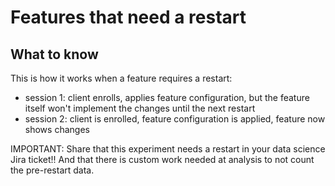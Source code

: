 # Features that need a restart
## What to know
This is how it works when a feature requires a restart:
* session 1: client enrolls, applies feature configuration, but the feature itself won't implement the changes until the next restart
* session 2: client is enrolled, feature configuration is applied, feature now shows changes

IMPORTANT:  Share that this experiment needs a restart in your data science Jira ticket!!  And that there is custom work needed at analysis to not count the pre-restart data.
